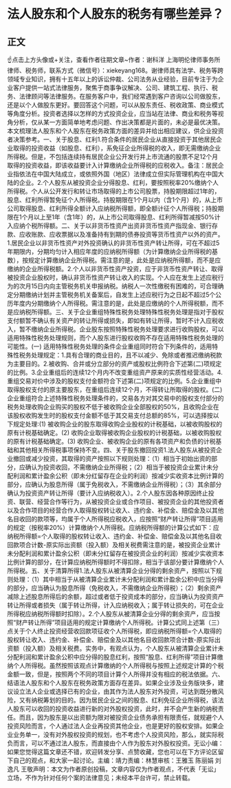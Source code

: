 # 法人股东和个人股东的税务有哪些差异？
## 正文
☝点击上方头像或+关注，查看作者往期文章~作者：谢科洋 上海明伦律师事务所律师、税务师，联系方式（微信号）：xiekeyang168。谢律师具有法学、税务等跨领域专业知识，拥有十五年以上的诉讼仲裁、公司法务从业经验，目前专注于为企业客户提供一站式法律服务，聚焦于商事争议解决、公司、建筑工程、执行、税务、法律顾问等法律服务。在服务客户中，我们经常遇到客户咨询以公司做股东，还是以个人做股东更好。要回答这个问题，可以从股东责任、税收政策、商业模式等角度分析。投资者选择以怎样的方式投资企业，应当站在法律、商业和税务等视角分析，仅从某一方面简单地考虑问题、作出决策都是片面的，未必是最优决策。本文梳理法人股东和个人股东在税务政策方面的差异并给出相应建议，供企业投资者决策参考。一、关于股息、红利1.符合条件的居民企业从直接投资于其他居民企业取得的投资收益（如股息、红利），系免征企业所得税的收入，即无需缴纳企业所得税。但是，不包括连续持有居民企业公开发行并上市流通的股票不足12个月取得的投资收益，即该收益要计入计算缴纳企业所得税的应税收入。备注：居民企业指依法在中国大陆成立，或依照外国（地区）法律成立但实际管理机构在中国大陆的企业。2.个人股东从被投资企业分得股息、红利，要按照税率20%缴纳个人所得税。个人从公开发行和转让市场取得的上市公司股票，持股期限超过1年的，股息、红利所得暂免征个人所得税。持股期限在1个月以内（含1个月）的，从上市公司取得股息、红利所得全额计入应纳税所得额，即全额计征个人所得税；持股期限在1个月以上至1年（含1年）的，从上市公司取得股息、红利所得暂减按50%计入应纳个税所得额。二、关于以非货币性资产出资非货币性资产指现金、银行存款、应收账款、应收票据以及准备持有到期的债券投资等货币性资产以外的资产。1.居民企业以非货币性资产对外投资确认的非货币性资产转让所得，可在不超过5年期限内，分期均匀计入相应年度的应纳税所得额（为计算缴纳企业所得税的基数），按规定计算缴纳企业所得税。需注意的是，此处是应纳税所得额，而不是应缴纳的企业所得税额。2.个人以非货币性资产投资，应于非货币性资产转让、取得被投资企业股权时，确认非货币性资产转让收入的实现。个人应在发生上述应税行为的次月15日内向主管税务机关申报纳税。纳税人一次性缴税有困难的，可合理确定分期缴纳计划并主管税务机关备案后，自发生上述应税行为之日起不超过5个公历年度内分期缴纳个人所得税。需注意的是，此处是应缴纳的个人所得税额，而不是应纳税所得额。三、关于企业重组特殊性税务处理特殊性税务处理是指对于股权支付额暂不确认有关资产的转让所得或损失，即如有转让所得，暂时不计入应税收入，暂不缴纳企业所得税。企业股东按照特殊性税务处理要求进行收购股权，可以适用特殊性税务处理规则，而个人股东进行股权收购不存在适用特殊性税务处理的可能性。(一) 适用特殊性税务处理的条件企业重组同时符合下列条件的，适用特殊性税务处理规定：1.具有合理的商业目的，且不以减少、免除或者推迟缴纳税款为主要目的。2.被收购、合并或分立部分的资产或股权比例符合下述第(二)项规定的比例。3.企业重组后的连续12个月内不改变重组资产原来的实质性经营活动。4.重组交易对价中涉及的股权支付金额符合下述第(二)项规定的比例。5.企业重组中取得股权支付的原主要股东，在重组后连续12个月，不得转让所取得的股权。(二) 企业重组符合上述特殊性税务处理条件的，交易各方对其交易中的股权支付部分的税务处理收购企业购买的股权不低于被收购企业全部股权的50%，且收购企业在该股权收购发生时的股权支付金额不低于其交易支付总额的85%，可以选择按以下规定处理:(1) 被收购企业的股东取得收购企业股权的计税基础，以被收购股权的原有计税基础确定。(2) 收购企业取得被收购企业股权的计税基础，以被收购股权的原有计税基础确定。(3) 收购企业、被收购企业的原有各项资产和负债的计税基础和其他相关所得税事项保持不变。四、关于股东撤回投资1.法人股东从被投资企业撤回或减少投资，其取得的资产按照以下规则处理：（1）相当于初始出资的部分，应确认为投资收回，不需缴纳企业所得税；（2）相当于被投资企业累计未分配利润和累计盈余公积（即未分红留存在企业的利润）按减少实收资本比例计算的部分，应确认为股息所得（属于免税收入，不需缴纳企业所得税）；（3）其余部分确认为投资资产转让所得（要计入应纳税收入）。2.个人股东因各种原因终止投资、联营、经营合作等行为，从被投资企业或合作项目、被投资企业的其他投资者以及合作项目的经营合作人取得股权转让收入、违约金、补偿金、赔偿金及以其他名目收回的款项等，均属于个人所得税应税收入，应按照“财产转让所得”项目适用的规定（按税率20%）计算缴纳个人所得税。应纳税所得额的计算公式如下：应纳税所得额=个人取得的股权转让收入、违约金、补偿金、赔偿金及以其他名目收回款项合计数-原实际出资额（投入额）及相关税费需注意的是，被投资企业累计未分配利润和累计盈余公积（即未分红留存在被投资企业的利润）按减少实收资本比例计算的部分，在计算应纳税所得额时不得扣除，相当于该部分要计算缴纳个人所得税。五、关于清算所得1.法人股东从被清算企业分得的剩余资产，按照以下规则处理：（1）其中相当于从被清算企业累计未分配利润和累计盈余公积中应当分得的部分，应当确认为股息所得（免税收入，不需缴纳企业所得税）；（2）剩余资产减除上述股息所得后的余额，超过或者低于投资成本的部分，应当确认为投资资产转让所得或者损失（属于转让所得，计入应纳税收入；属于转让损失的，可在企业所得税应纳税所得额时扣除）。2.个人股东从被清算企业分得的剩余资产，应当按照“财产转让所得”项目适用的规定计算缴纳个人所得税。计算公式同上述第（三）点关于个人终止投资经营收回款项征收个人所得税，即应纳税所得额=个人取得的股权转让收入、违约金、补偿金、赔偿金及以其他名目收回款项合计数-原实际出资额（投入额）及相关税费。实务中，有观点认为，个人股东从被清算企业累计未分配利润和累计盈余公积中应分得的股息红利，按照“股息、红利所得”项目计算缴纳个人所得税。虽然按照该观点计算缴纳的个人所得税与按照上述规定计算的个税金额一致，但是，按照两个不同的项目计算个人所得并没有相应的税法依据。六、结语法人股东和个人股东在税务政策方面存在差异。如果企业涉及业务版块多，建议设立法人企业或选择已有的企业，由其作为法人股东对外投资，可达到既分散风险，又有纳税筹划的目的。因为居民企业之间的股息、红利免征企业所得税，该法人股东可以收回的投资收益进行新的对外股权投资，此时，并不会产生新的纳税责任。而且，因为股东是以出资额为限对被投资企业债务承担有限责任，就规避个人投资风险而言，个人通过法人企业再投资其他企业，也是更好的股权安排。如果企业业务单一，没有对外股权投资的规划，也不考虑个人投资风险，那么，就实际税负而言，可以不通过法人股东，而直接由个人作为股东对外股权投资。无讼小编：如果您觉得这篇文章还不错，欢迎转发分享、点赞收藏，您也可以在下方评论区留下自己的观点，和大家一起讨论。主编：靖力责编：林慧审核：王雅玉 陈丽娟 刘逸凡 王敬声明：本文为作者原创投稿，文章内容仅为作者观点，不代表「无讼」立场，不作为针对任何个案的法律意见；未经本平台许可，禁止转载。